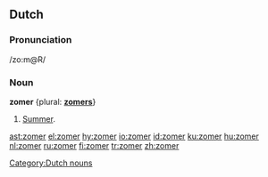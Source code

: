 ==Dutch==
===Pronunciation===
/zo:m@R/

===Noun===
'''zomer''' {plural: '''[[zomers]]'''}
#[[summer|Summer]].

[[Category:Dutch nouns]]

[[ast:zomer]]
[[el:zomer]]
[[hy:zomer]]
[[io:zomer]]
[[id:zomer]]
[[ku:zomer]]
[[hu:zomer]]
[[nl:zomer]]
[[ru:zomer]]
[[fi:zomer]]
[[tr:zomer]]
[[zh:zomer]]